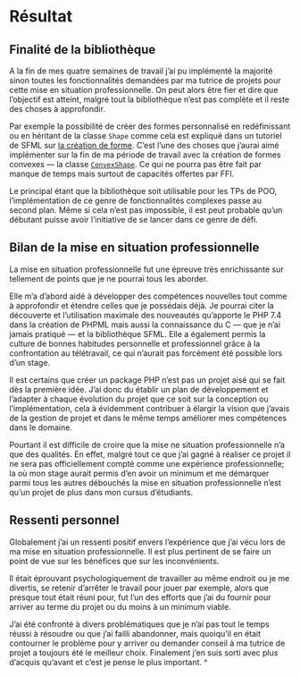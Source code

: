 # Résultat {#res}

## Finalité de la bibliothèque

A la fin de mes quatre semaines de travail j'ai pu implémenté la majorité sinon toutes les fonctionnalités demandées par ma tutrice de projets pour cette mise en situation professionnelle. On peut alors être fier et dire que l'objectif est atteint, malgré tout la bibliothèque n'est pas complète et il reste des choses à approfondir.

Par exemple la possibilité de créer des formes personnalisé en redéfinissant ou en héritant de la classe `Shape` comme cela est expliqué dans un tutoriel de SFML sur [la création de forme](https://www.sfml-dev.org/tutorials/2.5/graphics-shape-fr.php#formes-personnaliscees). 
C'est l'une des choses que j'aurai aimé implémenter sur la fin de ma période de travail avec la création de formes convexes --- la classe [`ConvexShape`](https://www.sfml-dev.org/documentation/2.5.1-fr/classsf_1_1ConvexShape.php). Ce qui ne pourra pas être fait par manque de temps mais surtout de capacités offertes par FFI.

Le principal étant que la bibliothèque soit utilisable pour les TPs de POO, l'implémentation de ce genre de fonctionnalités complexes passe au second plan. Même si cela n'est pas impossible, il est peut probable qu'un débutant puisse avoir l'initiative de se lancer dans ce genre de défi.

## Bilan de la mise en situation professionnelle

La mise en situation professionnelle fut une épreuve très enrichissante sur tellement de points que je ne pourrai tous les aborder.

Elle m'a d'abord aidé à développer des compétences nouvelles tout comme à approfondir et étendre celles que je possédais déjà. Je pourrai citer la découverte et l'utilisation maximale des nouveautés qu'apporte le PHP 7.4 dans la création de PHPML mais aussi la connaissance du C --- que je n'ai jamais pratiqué --- et la bibliothèque SFML. 
Elle a également permis la culture de bonnes habitudes personnelle et professionnel grâce à la confrontation au télétravail, ce qui n'aurait pas forcément été possible lors d'un stage.

Il est certains que créer un package PHP n'est pas un projet aisé qui se fait dès la première idée. J'ai donc du établir un plan de développement et l'adapter à chaque évolution du projet que ce soit sur la conception ou l'implémentation, cela à évidemment contribuer à élargir la vision que j'avais de la gestion de projet et dans le même temps améliorer mes compétences dans le domaine.

Pourtant il est difficile de croire que la mise ne situation professionnelle n'a que des qualités. En effet, malgré tout ce que j'ai gagné à réaliser ce projet il ne sera pas officiellement compté comme une expérience professionnelle; la où mon stage aurait permis d'en avoir un minimum et me démarquer parmi tous les autres débouchés la mise en situation professionnelle n'est qu'un projet de plus dans mon cursus d'étudiants.

## Ressenti personnel

Globalement j'ai un ressenti positif envers l'expérience que j'ai vécu lors de ma mise en situation professionnelle. Il est plus pertinent de se faire un point de vue sur les bénéfices que sur les inconvénients.

Il était éprouvant psychologiquement de travailler au même endroit ou je me divertis, se retenir d'arrêter le travail pour jouer par exemple, alors que presque tout était réuni pour, fut l'un des efforts que j'ai du fournir pour arriver au terme du projet ou du moins à un minimum viable.

J'ai été confronté à divers problématiques que je n'ai pas tout le temps réussi à résoudre ou que j'ai failli abandonner, mais quoiqu'il en était contourner le problème pour y arriver ou demander conseil à ma tutrice de projet a toujours été le meilleur choix.
Finalement j'en suis sorti avec plus d'acquis qu'avant et c'est je pense le plus important.
^